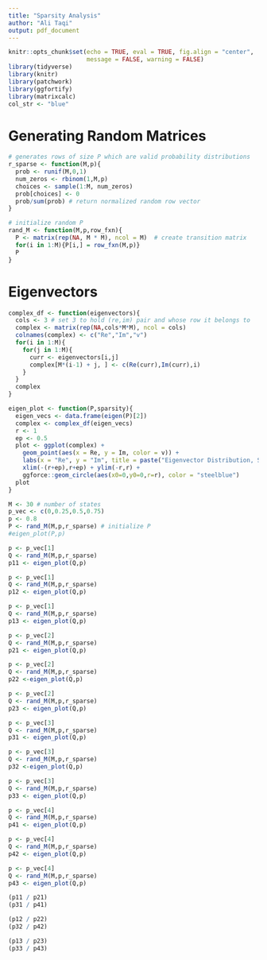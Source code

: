 ```yaml
---
title: "Sparsity Analysis"
author: "Ali Taqi"
output: pdf_document
---
```


```r
knitr::opts_chunk$set(echo = TRUE, eval = TRUE, fig.align = "center", 
                      message = FALSE, warning = FALSE)
library(tidyverse)
library(knitr)
library(patchwork)
library(ggfortify)
library(matrixcalc)
col_str <- "blue"
```

# Generating Random Matrices

```r
# generates rows of size P which are valid probability distributions
r_sparse <- function(M,p){
  prob <- runif(M,0,1)
  num_zeros <- rbinom(1,M,p)
  choices <- sample(1:M, num_zeros)
  prob[choices] <- 0
  prob/sum(prob) # return normalized random row vector
}
```

```r
# initialize random P
rand_M <- function(M,p,row_fxn){
  P <- matrix(rep(NA, M * M), ncol = M)  # create transition matrix
  for(i in 1:M){P[i,] = row_fxn(M,p)}
  P
}
```

\newpage

# Eigenvectors

```r
complex_df <- function(eigenvectors){
  cols <- 3 # set 3 to hold (re,im) pair and whose row it belongs to
  complex <- matrix(rep(NA,cols*M*M), ncol = cols)
  colnames(complex) <- c("Re","Im","v")
  for(i in 1:M){
    for(j in 1:M){
      curr <- eigenvectors[i,j]
      complex[M*(i-1) + j, ] <- c(Re(curr),Im(curr),i) 
    }
  }
  complex
}
```

```r
eigen_plot <- function(P,sparsity){
  eigen_vecs <- data.frame(eigen(P)[2])
  complex <- complex_df(eigen_vecs)
  r <- 1
  ep <- 0.5
  plot <- ggplot(complex) + 
    geom_point(aes(x = Re, y = Im, color = v)) + 
    labs(x = "Re", y = "Im", title = paste("Eigenvector Distribution, Sparsity: ",sparsity)) +
    xlim(-(r+ep),r+ep) + ylim(-r,r) +
    ggforce::geom_circle(aes(x0=0,y0=0,r=r), color = "steelblue")
  plot
}

```

```r
M <- 30 # number of states
p_vec <- c(0,0.25,0.5,0.75)
p <- 0.8
P <- rand_M(M,p,r_sparse) # initialize P
#eigen_plot(P,p)
```

```r
p <- p_vec[1]
Q <- rand_M(M,p,r_sparse)
p11 <- eigen_plot(Q,p)

p <- p_vec[1]
Q <- rand_M(M,p,r_sparse)
p12 <- eigen_plot(Q,p)

p <- p_vec[1]
Q <- rand_M(M,p,r_sparse)
p13 <- eigen_plot(Q,p)

p <- p_vec[2]
Q <- rand_M(M,p,r_sparse)
p21 <- eigen_plot(Q,p)

p <- p_vec[2]
Q <- rand_M(M,p,r_sparse)
p22 <-eigen_plot(Q,p)

p <- p_vec[2]
Q <- rand_M(M,p,r_sparse)
p23 <- eigen_plot(Q,p)

p <- p_vec[3]
Q <- rand_M(M,p,r_sparse)
p31 <- eigen_plot(Q,p)

p <- p_vec[3]
Q <- rand_M(M,p,r_sparse)
p32 <-eigen_plot(Q,p)

p <- p_vec[3]
Q <- rand_M(M,p,r_sparse)
p33 <- eigen_plot(Q,p)

p <- p_vec[4]
Q <- rand_M(M,p,r_sparse)
p41 <- eigen_plot(Q,p)

p <- p_vec[4]
Q <- rand_M(M,p,r_sparse)
p42 <- eigen_plot(Q,p)

p <- p_vec[4]
Q <- rand_M(M,p,r_sparse)
p43 <- eigen_plot(Q,p)
```

```r
(p11 / p21)
(p31 / p41)
```

```r
(p12 / p22)
(p32 / p42)
```

```r
(p13 / p23)
(p33 / p43)
```